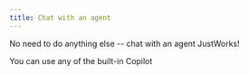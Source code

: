 ```yaml
---
title: Chat with an agent
---
```


No need to do anything else -- chat with an agent JustWorks!

You can use any of the built-in Copilot